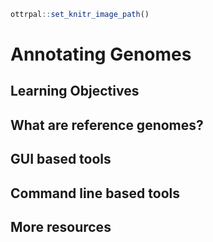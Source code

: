 
```r
ottrpal::set_knitr_image_path()
```

# Annotating Genomes

## Learning Objectives

## What are reference genomes?

## GUI based tools

## Command line based tools

## More resources
